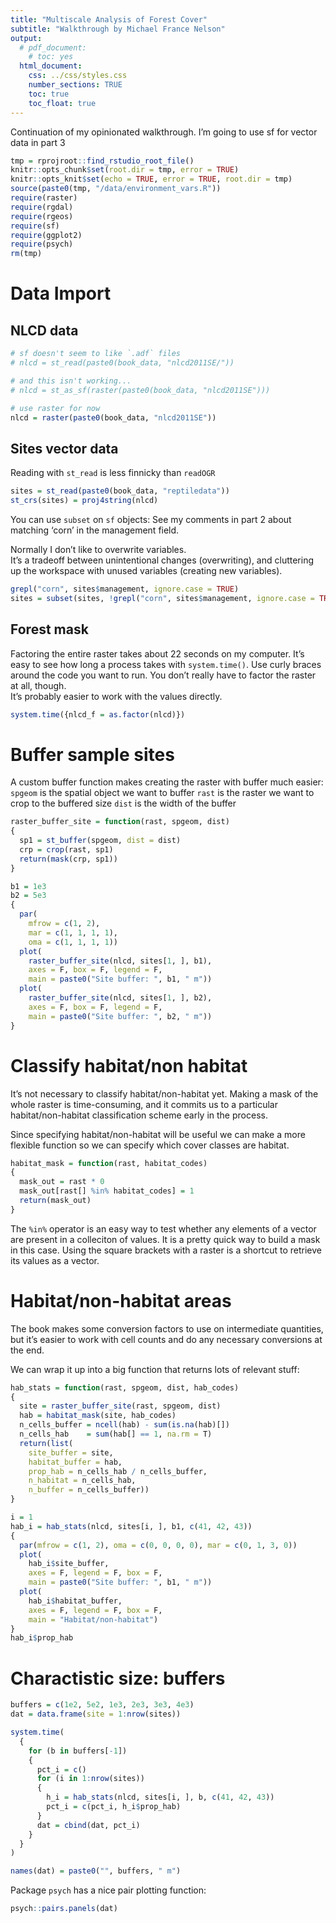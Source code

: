 ```yaml
---
title: "Multiscale Analysis of Forest Cover"
subtitle: "Walkthrough by Michael France Nelson"
output: 
  # pdf_document:
    # toc: yes
  html_document:
    css: ../css/styles.css
    number_sections: TRUE
    toc: true
    toc_float: true
---
```



Continuation of my opinionated walkthrough.
I'm going to use sf for vector data in part 3


```r
tmp = rprojroot::find_rstudio_root_file()
knitr::opts_chunk$set(root.dir = tmp, error = TRUE)
knitr::opts_knit$set(echo = TRUE, error = TRUE, root.dir = tmp)
source(paste0(tmp, "/data/environment_vars.R"))
require(raster)
require(rgdal)
require(rgeos)
require(sf)
require(ggplot2)
require(psych)
rm(tmp)
```

# Data Import

## NLCD data
```r
# sf doesn't seem to like `.adf` files
# nlcd = st_read(paste0(book_data, "nlcd2011SE/"))

# and this isn't working...
# nlcd = st_as_sf(raster(paste0(book_data, "nlcd2011SE")))

# use raster for now
nlcd = raster(paste0(book_data, "nlcd2011SE"))
```


## Sites vector data

Reading with `st_read` is less finnicky than `readOGR`
```r
sites = st_read(paste0(book_data, "reptiledata"))
st_crs(sites) = proj4string(nlcd)
```

You can use `subset` on `sf` objects:
See my comments in part 2 about matching 'corn' in the management field.

Normally I don't like to overwrite variables.  
It's a tradeoff between unintentional changes (overwriting),
and cluttering up the workspace with unused variables (creating new variables).
```r
grepl("corn", sites$management, ignore.case = TRUE)
sites = subset(sites, !grepl("corn", sites$management, ignore.case = TRUE))
```


## Forest mask

Factoring the entire raster takes about 22 seconds on my computer.
It's easy to see how long a process takes with `system.time()`.
Use curly braces around the code you want to run.
You don't really have to factor the raster at all, though.  
It's probably easier to work with the values directly.

```r
system.time({nlcd_f = as.factor(nlcd)})
```

# Buffer sample sites

A custom buffer function makes creating the raster with buffer much easier:
`spgeom` is the spatial object we want to buffer
`rast` is the raster we want to crop to the buffered size
`dist` is the width of the buffer

```r
raster_buffer_site = function(rast, spgeom, dist)
{
  sp1 = st_buffer(spgeom, dist = dist)
  crp = crop(rast, sp1)
  return(mask(crp, sp1))
}

b1 = 1e3
b2 = 5e3
{
  par(
    mfrow = c(1, 2), 
    mar = c(1, 1, 1, 1), 
    oma = c(1, 1, 1, 1))
  plot(
    raster_buffer_site(nlcd, sites[1, ], b1), 
    axes = F, box = F, legend = F, 
    main = paste0("Site buffer: ", b1, " m"))
  plot(
    raster_buffer_site(nlcd, sites[1, ], b2),
    axes = F, box = F, legend = F,
    main = paste0("Site buffer: ", b2, " m"))
}

```



# Classify habitat/non habitat

It's not necessary to classify habitat/non-habitat yet.
Making a mask of the whole raster is time-consuming, and it commits us to a particular
habitat/non-habitat classification scheme early in the process.

Since specifying habitat/non-habitat will be useful we can make a more flexible
function so we can specify which cover classes are habitat.
```r
habitat_mask = function(rast, habitat_codes)
{
  mask_out = rast * 0
  mask_out[rast[] %in% habitat_codes] = 1
  return(mask_out)
}
```

The `%in%` operator is an easy way to test whether any elements of a vector are present in a colleciton of values.
It is a pretty quick way to build a mask in this case.
Using the square brackets with a raster is a shortcut to retrieve its values as a vector.


# Habitat/non-habitat areas

The book makes some conversion factors to use on intermediate quantities, but it's easier to work with cell counts and do any necessary conversions at the end.

We can wrap it up into a big function that returns lots of relevant stuff:
```r
hab_stats = function(rast, spgeom, dist, hab_codes)
{
  site = raster_buffer_site(rast, spgeom, dist)
  hab = habitat_mask(site, hab_codes)
  n_cells_buffer = ncell(hab) - sum(is.na(hab)[])
  n_cells_hab    = sum(hab[] == 1, na.rm = T)
  return(list(
    site_buffer = site, 
    habitat_buffer = hab, 
    prop_hab = n_cells_hab / n_cells_buffer, 
    n_habitat = n_cells_hab, 
    n_buffer = n_cells_buffer))
}

i = 1
hab_i = hab_stats(nlcd, sites[i, ], b1, c(41, 42, 43))
{
  par(mfrow = c(1, 2), oma = c(0, 0, 0, 0), mar = c(0, 1, 3, 0))
  plot(
    hab_i$site_buffer, 
    axes = F, legend = F, box = F,
    main = paste0("Site buffer: ", b1, " m"))
  plot(
    hab_i$habitat_buffer, 
    axes = F, legend = F, box = F,
    main = "Habitat/non-habitat")
}
hab_i$prop_hab
```


# Charactistic size: buffers


```r
buffers = c(1e2, 5e2, 1e3, 2e3, 3e3, 4e3)
dat = data.frame(site = 1:nrow(sites))

system.time(
  {
    for (b in buffers[-1])
    {
      pct_i = c()
      for (i in 1:nrow(sites))
      {
        h_i = hab_stats(nlcd, sites[i, ], b, c(41, 42, 43))
        pct_i = c(pct_i, h_i$prop_hab)
      }
      dat = cbind(dat, pct_i)
    }
  }
)

names(dat) = paste0("", buffers, " m")

```


Package `psych` has a nice pair plotting function:
```r
psych::pairs.panels(dat)
```

